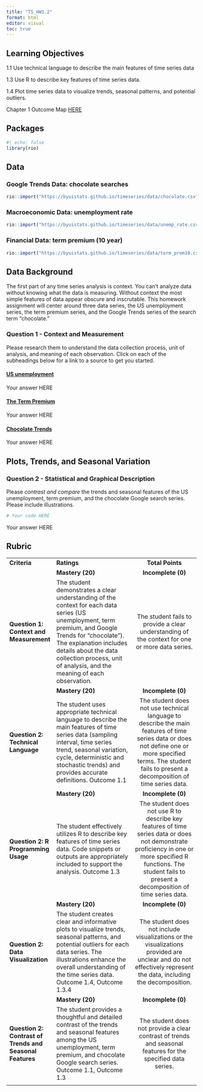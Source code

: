 ---
title: "TS_HW1.2"
format: html
editor: visual
toc: true
---

## Learning Objectives

1.1 Use technical language to describe the main features of time series data

1.3 Use R to describe key features of time series data.

1.4 Plot time series data to visualize trends, seasonal patterns, and potential outliers.

Chapter 1 Outcome Map [HERE](https://docs.google.com/spreadsheets/d/1iYftJo380M2d9rV-KexgEaCjkKbqK3Ip7uEdn-Y15B4/edit?usp=sharing)

## Packages

```{r}
#| echo: false
library(rio)

```

## Data

### Google Trends Data: chocolate searches

```{r}

rio::import("https://byuistats.github.io/timeseries/data/chocolate.csv")

```

### Macroeconomic Data: unemployment rate

```{r}

rio::import("https://byuistats.github.io/timeseries/data/unemp_rate.csv")
```

### Financial Data: term premium (10 year)

```{r}

rio::import("https://byuistats.github.io/timeseries/data/term_prem10.csv")
```

## Data Background

The first part of any time series analysis is context. You can't analyze data without knowing what the data is measuring. Without context the most simple features of data appear obscure and inscrutable. This homework assignment will center around three data series, the US unemployment series, the term premium series, and the Google Trends series of the search term "chocolate."

### Question 1 - Context and Measurement

Please research them to understand the data collection process, unit of analysis, and meaning of each observation. Click on each of the subheadings below for a link to a source to get you started.

#### [US unemployment](https://www.bls.gov/cps/cps_htgm.htm)

::: {.callout-note title="Answer" icon="false"}
Your answer HERE
:::

#### [The Term Premium](https://www.newyorkfed.org/research/data_indicators/term-premia-tabs#/overview)

::: {.callout-note title="Answer" icon="false"}
Your answer HERE
:::

#### [Chocolate Trends](https://support.google.com/trends/answer/4365533?hl=en)

::: {.callout-note title="Answer" icon="false"}
Your answer HERE
:::

## Plots, Trends, and Seasonal Variation

### Question 2 - Statistical and Graphical Description

Please *contrast* *and compare* the trends and seasonal features of the US unemployment, term premium, and the chocolate Google search series. Please include illustrations.

```{r}

# Your code HERE
```

::: {.callout-note title="Answer" icon="false"}
Your answer HERE
:::

## Rubric

+---------------------------------------------------------------+-----------------------------------------------------------------------------------------------------------------------------------------------------------------------------------------------------------------------------------------------------------------------------------+:-------------------------------------------------------------------------------------------------------------------------------------------------------------------------------------------------------------------:+
| **Criteria**                                                  | **Ratings**                                                                                                                                                                                                                                                                       | **Total Points**                                                                                                                                                                                                    |
+---------------------------------------------------------------+-----------------------------------------------------------------------------------------------------------------------------------------------------------------------------------------------------------------------------------------------------------------------------------+---------------------------------------------------------------------------------------------------------------------------------------------------------------------------------------------------------------------+
|                                                               | **Mastery (20)**                                                                                                                                                                                                                                                                  | **Incomplete (0)**                                                                                                                                                                                                  |
+---------------------------------------------------------------+-----------------------------------------------------------------------------------------------------------------------------------------------------------------------------------------------------------------------------------------------------------------------------------+---------------------------------------------------------------------------------------------------------------------------------------------------------------------------------------------------------------------+
| #### **Question 1: Context and Measurement**                  | The student demonstrates a clear understanding of the context for each data series (US unemployment, term premium, and Google Trends for "chocolate"). The explanation includes details about the data collection process, unit of analysis, and the meaning of each observation. | The student fails to provide a clear understanding of the context for one or more data series.                                                                                                                      |
+---------------------------------------------------------------+-----------------------------------------------------------------------------------------------------------------------------------------------------------------------------------------------------------------------------------------------------------------------------------+---------------------------------------------------------------------------------------------------------------------------------------------------------------------------------------------------------------------+
|                                                               | **Mastery (20)**                                                                                                                                                                                                                                                                  | **Incomplete (0)**                                                                                                                                                                                                  |
+---------------------------------------------------------------+-----------------------------------------------------------------------------------------------------------------------------------------------------------------------------------------------------------------------------------------------------------------------------------+---------------------------------------------------------------------------------------------------------------------------------------------------------------------------------------------------------------------+
| #### **Question 2: Technical Language**                       | The student uses appropriate technical language to describe the main features of time series data (sampling interval, time series trend, seasonal variation, cycle, deterministic and stochastic trends) and provides accurate definitions. Outcome 1.1                           | The student does not use technical language to describe the main features of time series data or does not define one or more specified terms. The student fails to present a decomposition of time series data.     |
+---------------------------------------------------------------+-----------------------------------------------------------------------------------------------------------------------------------------------------------------------------------------------------------------------------------------------------------------------------------+---------------------------------------------------------------------------------------------------------------------------------------------------------------------------------------------------------------------+
|                                                               | **Mastery (20)**                                                                                                                                                                                                                                                                  | **Incomplete (0)**                                                                                                                                                                                                  |
+---------------------------------------------------------------+-----------------------------------------------------------------------------------------------------------------------------------------------------------------------------------------------------------------------------------------------------------------------------------+---------------------------------------------------------------------------------------------------------------------------------------------------------------------------------------------------------------------+
| #### **Question 2: R Programming Usage**                      | The student effectively utilizes R to describe key features of time series data. Code snippets or outputs are appropriately included to support the analysis. Outcome 1.3                                                                                                         | The student does not use R to describe key features of time series data or does not demonstrate proficiency in one or more specified R functions. The student fails to present a decomposition of time series data. |
+---------------------------------------------------------------+-----------------------------------------------------------------------------------------------------------------------------------------------------------------------------------------------------------------------------------------------------------------------------------+---------------------------------------------------------------------------------------------------------------------------------------------------------------------------------------------------------------------+
|                                                               | **Mastery (20)**                                                                                                                                                                                                                                                                  | **Incomplete (0)**                                                                                                                                                                                                  |
+---------------------------------------------------------------+-----------------------------------------------------------------------------------------------------------------------------------------------------------------------------------------------------------------------------------------------------------------------------------+---------------------------------------------------------------------------------------------------------------------------------------------------------------------------------------------------------------------+
| #### **Question 2: Data Visualization**                       | The student creates clear and informative plots to visualize trends, seasonal patterns, and potential outliers for each data series. The illustrations enhance the overall understanding of the time series data. Outcome 1.4, Outcome 1.3.4                                      | The student does not include visualizations or the visualizations provided are unclear and do not effectively represent the data, including the decomposition.                                                      |
+---------------------------------------------------------------+-----------------------------------------------------------------------------------------------------------------------------------------------------------------------------------------------------------------------------------------------------------------------------------+---------------------------------------------------------------------------------------------------------------------------------------------------------------------------------------------------------------------+
|                                                               | **Mastery (20)**                                                                                                                                                                                                                                                                  | **Incomplete (0)**                                                                                                                                                                                                  |
+---------------------------------------------------------------+-----------------------------------------------------------------------------------------------------------------------------------------------------------------------------------------------------------------------------------------------------------------------------------+---------------------------------------------------------------------------------------------------------------------------------------------------------------------------------------------------------------------+
| #### **Question 2: Contrast of Trends and Seasonal Features** | The student provides a thoughtful and detailed contrast of the trends and seasonal features among the US unemployment, term premium, and chocolate Google search series. Outcome 1.1, Outcome 1.3                                                                                 | The student does not provide a clear contrast of trends and seasonal features for the specified data series.                                                                                                        |
+---------------------------------------------------------------+-----------------------------------------------------------------------------------------------------------------------------------------------------------------------------------------------------------------------------------------------------------------------------------+---------------------------------------------------------------------------------------------------------------------------------------------------------------------------------------------------------------------+
|                                                               |                                                                                                                                                                                                                                                                                   |                                                                                                                                                                                                                     |
+---------------------------------------------------------------+-----------------------------------------------------------------------------------------------------------------------------------------------------------------------------------------------------------------------------------------------------------------------------------+---------------------------------------------------------------------------------------------------------------------------------------------------------------------------------------------------------------------+

